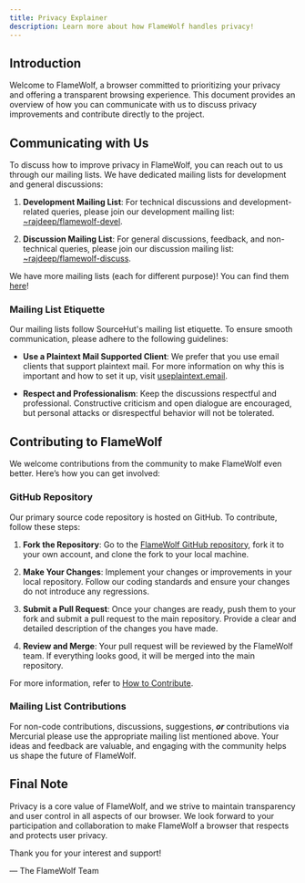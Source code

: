 ```yaml
---
title: Privacy Explainer
description: Learn more about how FlameWolf handles privacy!
---
```


## Introduction

Welcome to FlameWolf, a browser committed to prioritizing your privacy and offering a transparent browsing experience. This document provides an overview of how you can communicate with us to discuss privacy improvements and contribute directly to the project.

## Communicating with Us

To discuss how to improve privacy in FlameWolf, you can reach out to us through our mailing lists. We have dedicated mailing lists for development and general discussions:

1. **Development Mailing List**: For technical discussions and development-related queries, please join our development mailing list: [~rajdeep/flamewolf-devel](mailto:~rajdeep/flamewolf-devel@lists.sr.ht).

2. **Discussion Mailing List**: For general discussions, feedback, and non-technical queries, please join our discussion mailing list: [~rajdeep/flamewolf-discuss](mailto:~rajdeep/flamewolf-discuss@lists.sr.ht).

We have more mailing lists (each for different purpose)! You can find them [here](https://sr.ht/~rajdeep/flamewolf/lists)!

### Mailing List Etiquette

Our mailing lists follow SourceHut's mailing list etiquette. To ensure smooth communication, please adhere to the following guidelines:

- **Use a Plaintext Mail Supported Client**: We prefer that you use email clients that support plaintext mail. For more information on why this is important and how to set it up, visit [useplaintext.email](https://useplaintext.email).

- **Respect and Professionalism**: Keep the discussions respectful and professional. Constructive criticism and open dialogue are encouraged, but personal attacks or disrespectful behavior will not be tolerated.

## Contributing to FlameWolf

We welcome contributions from the community to make FlameWolf even better. Here’s how you can get involved:

### GitHub Repository

Our primary source code repository is hosted on GitHub. To contribute, follow these steps:

1. **Fork the Repository**: Go to the [FlameWolf GitHub repository](https://github.com/rustdevbtw/flamewolf), fork it to your own account, and clone the fork to your local machine.

2. **Make Your Changes**: Implement your changes or improvements in your local repository. Follow our coding standards and ensure your changes do not introduce any regressions.

3. **Submit a Pull Request**: Once your changes are ready, push them to your fork and submit a pull request to the main repository. Provide a clear and detailed description of the changes you have made.

4. **Review and Merge**: Your pull request will be reviewed by the FlameWolf team. If everything looks good, it will be merged into the main repository.

For more information, refer to [How to Contribute](/guides/contributing).

### Mailing List Contributions

For non-code contributions, discussions, suggestions, ***or*** contributions via Mercurial please use the appropriate mailing list mentioned above. Your ideas and feedback are valuable, and engaging with the community helps us shape the future of FlameWolf.

## Final Note

Privacy is a core value of FlameWolf, and we strive to maintain transparency and user control in all aspects of our browser. We look forward to your participation and collaboration to make FlameWolf a browser that respects and protects user privacy.

Thank you for your interest and support!

— The FlameWolf Team
